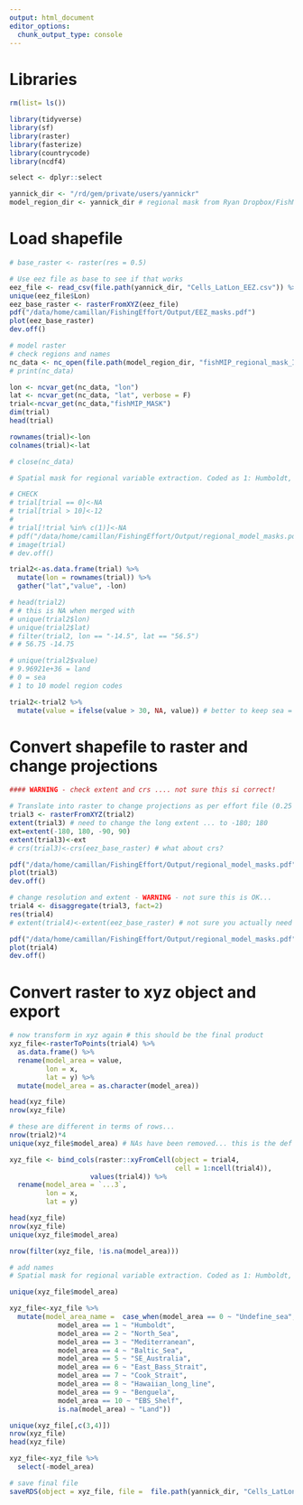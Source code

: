 ```yaml
---
output: html_document
editor_options: 
  chunk_output_type: console
---
```


# Libraries

```r

rm(list= ls())

library(tidyverse)
library(sf)
library(raster)
library(fasterize)
library(countrycode)
library(ncdf4)

select <- dplyr::select

yannick_dir <- "/rd/gem/private/users/yannickr"
model_region_dir <- yannick_dir # regional mask from Ryan Dropbox/FishMIP_Regional_Fircings_ISIMIP3a fishMIP_regional_mask_ISIMIP3.nc

```

# Load shapefile 

```r

# base_raster <- raster(res = 0.5)

# Use eez file as base to see if that works
eez_file <- read_csv(file.path(yannick_dir, "Cells_LatLon_EEZ.csv")) %>% select(Lon, Lat, A_Code)
unique(eez_file$Lon)
eez_base_raster <- rasterFromXYZ(eez_file)
pdf("/data/home/camillan/FishingEffort/Output/EEZ_masks.pdf")
plot(eez_base_raster)
dev.off()

# model raster 
# check regions and names 
nc_data <- nc_open(file.path(model_region_dir, "fishMIP_regional_mask_ISIMIP3.nc"))
# print(nc_data)

lon <- ncvar_get(nc_data, "lon")
lat <- ncvar_get(nc_data, "lat", verbose = F)
trial<-ncvar_get(nc_data,"fishMIP_MASK")
dim(trial)
head(trial)

rownames(trial)<-lon
colnames(trial)<-lat

# close(nc_data)

# Spatial mask for regional variable extraction. Coded as 1: Humboldt, 2: North Sea, 3: Mediterranean, 4: Baltic Sea, 5: SE_Australia, 6: East Bass Strait, 7: Cook Strait, 8: Hawaiian long line, 9: Benguela, 10: EBS Shelf

# CHECK 
# trial[trial == 0]<-NA
# trial[trial > 10]<-12
# 
# trial[!trial %in% c(1)]<-NA
# pdf("/data/home/camillan/FishingEffort/Output/regional_model_masks.pdf")
# image(trial)
# dev.off()

trial2<-as.data.frame(trial) %>% 
  mutate(lon = rownames(trial)) %>% 
  gather("lat","value", -lon)

# head(trial2)
# # this is NA when merged with 
# unique(trial2$lon)
# unique(trial2$lat)
# filter(trial2, lon == "-14.5", lat == "56.5")
# # 56.75 -14.75

# unique(trial2$value)
# 9.96921e+36 = land 
# 0 = sea 
# 1 to 10 model region codes

trial2<-trial2 %>% 
  mutate(value = ifelse(value > 30, NA, value)) # better to keep sea = 0 and land = NA I think 

```

# Convert shapefile to raster and change projections 

```r

#### WARNING - check extent and crs .... not sure this si correct! 

# Translate into raster to change projections as per effort file (0.25 to 0.75)
trial3 <- rasterFromXYZ(trial2)
extent(trial3) # need to change the long extent ... to -180; 180
ext=extent(-180, 180, -90, 90)
extent(trial3)<-ext
# crs(trial3)<-crs(eez_base_raster) # what about crs? 

pdf("/data/home/camillan/FishingEffort/Output/regional_model_masks.pdf")
plot(trial3)
dev.off()

# change resolution and extent - WARNING - not sure this is OK... 
trial4 <- disaggregate(trial3, fact=2)
res(trial4)
# extent(trial4)<-extent(eez_base_raster) # not sure you actually need this... 

pdf("/data/home/camillan/FishingEffort/Output/regional_model_masks.pdf")
plot(trial4)
dev.off()

```

# Convert raster to xyz object and export

```r

# now transform in xyz again # this should be the final product 
xyz_file<-rasterToPoints(trial4) %>% 
  as.data.frame() %>% 
  rename(model_area = value,
         lon = x, 
         lat = y) %>% 
  mutate(model_area = as.character(model_area))

head(xyz_file)
nrow(xyz_file)

# these are different in terms of rows... 
nrow(trial2)*4
unique(xyz_file$model_area) # NAs have been removed... this is the def for this function. 

xyz_file <- bind_cols(raster::xyFromCell(object = trial4, 
                                         cell = 1:ncell(trial4)), 
                    values(trial4)) %>% 
  rename(model_area = `...3`,
         lon = x,
         lat = y)

head(xyz_file)
nrow(xyz_file)
unique(xyz_file$model_area)

nrow(filter(xyz_file, !is.na(model_area)))

# add names 
# Spatial mask for regional variable extraction. Coded as 1: Humboldt, 2: North Sea, 3: Mediterranean, 4: Baltic Sea, 5: SE_Australia, 6: East Bass Strait, 7: Cook Strait, 8: Hawaiian long line, 9: Benguela, 10: EBS Shelf

unique(xyz_file$model_area)

xyz_file<-xyz_file %>% 
  mutate(model_area_name =  case_when(model_area == 0 ~ "Undefine_sea",
            model_area == 1 ~ "Humboldt",
            model_area == 2 ~ "North_Sea",
            model_area == 3 ~ "Mediterranean",
            model_area == 4 ~ "Baltic_Sea",
            model_area == 5 ~ "SE_Australia",
            model_area == 6 ~ "East_Bass_Strait",
            model_area == 7 ~ "Cook_Strait",
            model_area == 8 ~ "Hawaiian_long_line",
            model_area == 9 ~ "Benguela",
            model_area == 10 ~ "EBS_Shelf",
            is.na(model_area) ~ "Land"))

unique(xyz_file[,c(3,4)])
nrow(xyz_file)
head(xyz_file)

xyz_file<-xyz_file %>% 
  select(-model_area)

# save final file 
saveRDS(object = xyz_file, file =  file.path(yannick_dir, "Cells_LatLon_model_regions.rds"))

```

